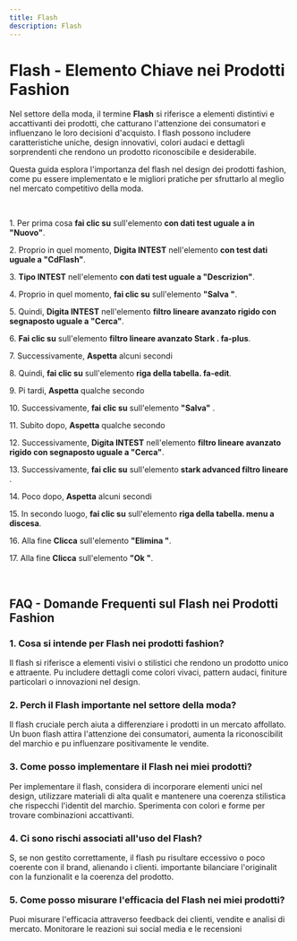 ```yaml
---
title: Flash
description: Flash
---
```

# Flash \- Elemento Chiave nei Prodotti Fashion

Nel settore della moda\, il termine **Flash** si riferisce a elementi distintivi e accattivanti dei prodotti\, che catturano l\'attenzione dei consumatori e influenzano le loro decisioni d\'acquisto\. I flash possono includere caratteristiche uniche\, design innovativi\, colori audaci e dettagli sorprendenti che rendono un prodotto riconoscibile e desiderabile\.

Questa guida esplora l\'importanza del flash nel design dei prodotti fashion\, come pu essere implementato e le migliori pratiche per sfruttarlo al meglio nel mercato competitivo della moda\.

&nbsp;

1\. Per prima cosa **fai clic su** sull\'elemento **con dati test uguale a in \"Nuovo\"**\.

2\. Proprio in quel momento\, **Digita INTEST** nell\'elemento **con test dati uguale a \"CdFlash\"**\.

3\. **Tipo INTEST** nell\'elemento **con dati test uguale a \"Descrizion\"**\.

4\. Proprio in quel momento\, **fai clic su** sull\'elemento **\"Salva \"**\.

5\. Quindi\, **Digita INTEST** nell\'elemento **filtro lineare avanzato rigido con segnaposto uguale a \"Cerca\"**\.

6\. **Fai clic su** sull\'elemento **filtro lineare avanzato Stark \. fa\-plus**\.

7\. Successivamente\, **Aspetta** alcuni secondi

8\. Quindi\, **fai clic su** sull\'elemento **riga della tabella\. fa\-edit**\.

9\. Pi tardi\, **Aspetta** qualche secondo

10\. Successivamente\, **fai clic su** sull\'elemento **\"Salva\"** \.

11\. Subito dopo\, **Aspetta** qualche secondo

12\. Successivamente\, **Digita INTEST** nell\'elemento **filtro lineare avanzato rigido con segnaposto uguale a \"Cerca\"**\.

13\. Successivamente\, **fai clic su** sull\'elemento **stark advanced filtro lineare** \.

14\. Poco dopo\, **Aspetta** alcuni secondi

15\. In secondo luogo\, **fai clic su** sull\'elemento **riga della tabella\. menu a discesa**\.

16\. Alla fine **Clicca** sull\'elemento **\"Elimina \"**\.

17\. Alla fine **Clicca** sull\'elemento **\"Ok \"**\.

&nbsp;

## FAQ \- Domande Frequenti sul Flash nei Prodotti Fashion

### 1\. **Cosa si intende per Flash nei prodotti fashion\?**

Il flash si riferisce a elementi visivi o stilistici che rendono un prodotto unico e attraente\. Pu includere dettagli come colori vivaci\, pattern audaci\, finiture particolari o innovazioni nel design\.

### 2\. **Perch il Flash  importante nel settore della moda\?**

Il flash  cruciale perch aiuta a differenziare i prodotti in un mercato affollato\. Un buon flash attira l\'attenzione dei consumatori\, aumenta la riconoscibilit del marchio e pu influenzare positivamente le vendite\.

### 3\. **Come posso implementare il Flash nei miei prodotti\?**

Per implementare il flash\, considera di incorporare elementi unici nel design\, utilizzare materiali di alta qualit e mantenere una coerenza stilistica che rispecchi l\'identit del marchio\. Sperimenta con colori e forme per trovare combinazioni accattivanti\.

### 4\. **Ci sono rischi associati all\'uso del Flash\?**

S\, se non  gestito correttamente\, il flash pu risultare eccessivo o poco coerente con il brand\, alienando i clienti\.  importante bilanciare l\'originalit con la funzionalit e la coerenza del prodotto\.

### 5\. **Come posso misurare l\'efficacia del Flash nei miei prodotti\?**

Puoi misurare l\'efficacia attraverso feedback dei clienti\, vendite e analisi di mercato\. Monitorare le reazioni sui social media e le recensioni